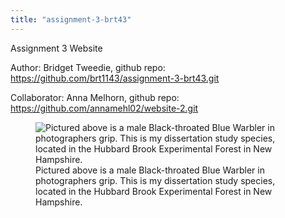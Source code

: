 ```yaml
---
title: "assignment-3-brt43"
---
```


Assignment 3 Website

Author: Bridget Tweedie, github repo: <https://github.com/brt1143/assignment-3-brt43.git>

Collaborator: Anna Melhorn, github repo: <https://github.com/annamehl02/website-2.git>

![Pictured above is a male Black-throated Blue Warbler in photographers grip. This is my dissertation study species, located in the Hubbard Brook Experimental Forest in New Hampshire.](images/20250612-hubbard-brook-rg-174.jpg)
